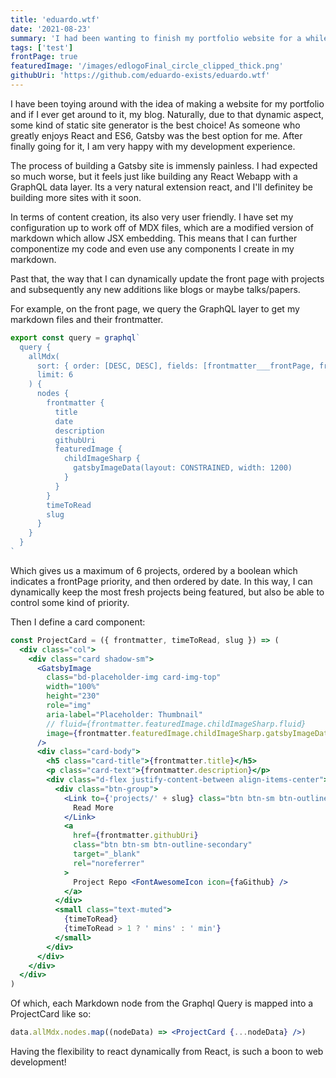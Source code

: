 ```yaml
---
title: 'eduardo.wtf'
date: '2021-08-23'
summary: 'I had been wanting to finish my portfolio website for a while. I finally got the incentive to push through and just do it. Thus, I trashed what I had, and began anew from scratch. Embarked on a journey to learning to love Bootstrap after all these years.'
tags: ['test']
frontPage: true
featuredImage: '/images/edlogoFinal_circle_clipped_thick.png'
githubUri: 'https://github.com/eduardo-exists/eduardo.wtf'
---
```


I have been toying around with the idea of making a website for my portfolio and if I ever get around to it, my blog. Naturally, due to that dynamic aspect, some kind of static site generator is the best choice! As someone who greatly enjoys React and ES6, Gatsby was the best option for me. After finally going for it, I am very happy with my development experience.

The process of building a Gatsby site is immensly painless. I had expected so much worse, but it feels just like building any React Webapp with a GraphQL data layer. Its a very natural extension react, and I'll definitey be building more sites with it soon.

In terms of content creation, its also very user friendly. I have set my configuration up to work off of MDX files, which are a modified version of markdown which allow JSX embedding. This means that I can further componentize my code and even use any components I create in my markdown.

Past that, the way that I can dynamically update the front page with projects and subsequently any new additions like blogs or maybe talks/papers.

For example, on the front page, we query the GraphQL layer to get my markdown files and their frontmatter.

```jsx
export const query = graphql`
  query {
    allMdx(
      sort: { order: [DESC, DESC], fields: [frontmatter___frontPage, frontmatter___date] }
      limit: 6
    ) {
      nodes {
        frontmatter {
          title
          date
          description
          githubUri
          featuredImage {
            childImageSharp {
              gatsbyImageData(layout: CONSTRAINED, width: 1200)
            }
          }
        }
        timeToRead
        slug
      }
    }
  }
`
```

Which gives us a maximum of 6 projects, ordered by a boolean which indicates a frontPage priority, and then ordered by date. In this way, I can dynamically keep the most fresh projects being featured, but also be able to control some kind of priority.

Then I define a card component:

```jsx
const ProjectCard = ({ frontmatter, timeToRead, slug }) => (
  <div class="col">
    <div class="card shadow-sm">
      <GatsbyImage
        class="bd-placeholder-img card-img-top"
        width="100%"
        height="230"
        role="img"
        aria-label="Placeholder: Thumbnail"
        // fluid={frontmatter.featuredImage.childImageSharp.fluid}
        image={frontmatter.featuredImage.childImageSharp.gatsbyImageData}
      />
      <div class="card-body">
        <h5 class="card-title">{frontmatter.title}</h5>
        <p class="card-text">{frontmatter.description}</p>
        <div class="d-flex justify-content-between align-items-center">
          <div class="btn-group">
            <Link to={'projects/' + slug} class="btn btn-sm btn-outline-secondary">
              Read More
            </Link>
            <a
              href={frontmatter.githubUri}
              class="btn btn-sm btn-outline-secondary"
              target="_blank"
              rel="noreferrer"
            >
              Project Repo <FontAwesomeIcon icon={faGithub} />
            </a>
          </div>
          <small class="text-muted">
            {timeToRead}
            {timeToRead > 1 ? ' mins' : ' min'}
          </small>
        </div>
      </div>
    </div>
  </div>
)
```

Of which, each Markdown node from the Graphql Query is mapped into a ProjectCard like so:

```jsx
data.allMdx.nodes.map((nodeData) => <ProjectCard {...nodeData} />)
```

Having the flexibility to react dynamically from React, is such a boon to web development!
